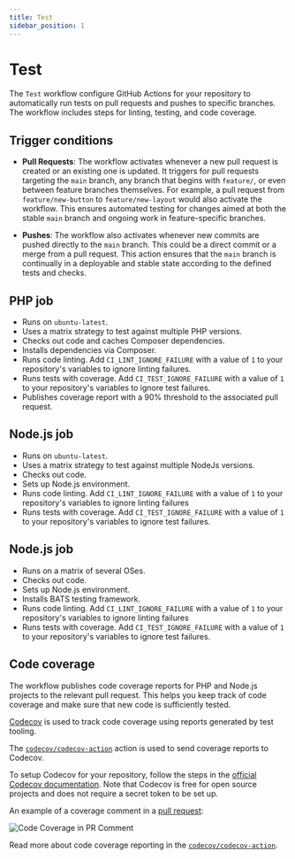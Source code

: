 ```yaml
---
title: Test
sidebar_position: 1
---
```


# Test

The `Test` workflow configure GitHub Actions for your repository to
automatically run tests on pull requests and pushes to specific branches.
The workflow includes steps for linting, testing, and code coverage.

## Trigger conditions

- **Pull Requests**: The workflow activates whenever a new pull request is
  created or an existing one is updated. It triggers for pull requests targeting
  the `main` branch, any branch that begins with `feature/`, or even between
  feature branches themselves. For example, a pull request
  from `feature/new-button` to `feature/new-layout` would also activate the
  workflow. This ensures automated testing for changes aimed at both the
  stable `main` branch and ongoing work in feature-specific branches.

- **Pushes**: The workflow also activates whenever new commits are pushed
  directly to the `main` branch. This could be a direct commit or a merge from a
  pull request. This action ensures that the `main` branch is continually in a
  deployable and stable state according to the defined tests and checks.

[//]: # (#;< PHP)

## PHP job

- Runs on `ubuntu-latest`.
- Uses a matrix strategy to test against multiple PHP versions.
- Checks out code and caches Composer dependencies.
- Installs dependencies via Composer.
- Runs code linting. Add `CI_LINT_IGNORE_FAILURE` with a value of `1` to
  your repository's variables to ignore linting failures.
- Runs tests with coverage. Add `CI_TEST_IGNORE_FAILURE` with a value of `1` to
  your repository's variables to ignore test failures.
- Publishes coverage report with a 90% threshold to the associated pull
  request.

[//]: # (#;> PHP)

[//]: # (#;< NODEJS)

## Node.js job

- Runs on `ubuntu-latest`.
- Uses a matrix strategy to test against multiple NodeJs versions.
- Checks out code.
- Sets up Node.js environment.
- Runs code linting. Add `CI_LINT_IGNORE_FAILURE` with a value of `1` to
  your repository's variables to ignore linting failures
- Runs tests with coverage. Add `CI_TEST_IGNORE_FAILURE` with a value of `1` to
  your repository's variables to ignore test failures.

[//]: # (#;> NODEJS)

[//]: # (#;< SHELL)

## Node.js job

- Runs on a matrix of several OSes.
- Checks out code.
- Sets up Node.js environment.
- Installs BATS testing framework.
- Runs code linting. Add `CI_LINT_IGNORE_FAILURE` with a value of `1` to
  your repository's variables to ignore linting failures
- Runs tests with coverage. Add `CI_TEST_IGNORE_FAILURE` with a value of `1` to
  your repository's variables to ignore test failures.

[//]: # (#;> SHELL)

## Code coverage

The workflow publishes code coverage reports for PHP and Node.js projects to
the relevant pull request. This helps you keep track of code coverage and make
sure that new code is sufficiently tested.

[Codecov](https://about.codecov.io/) is used to track code coverage using
reports generated by test tooling.

The [`codecov/codecov-action`](https://github.com/codecov/codecov-action)
action is used to send coverage reports to Codecov.

To setup Codecov for your repository, follow the steps in the [official Codecov
documentation](https://docs.codecov.com/docs/quick-start#section-add-repository).
Note that Codecov is free for open source projects and does not require a
secret token to be set up.

An example of a coverage comment in a [pull request](https://github.com/AlexSkrypnyk/scaffold/pull/39):

![Code Coverage in PR Comment](/img/coverage.png)

Read more about code coverage reporting in the [`codecov/codecov-action`](https://github.com/codecov/codecov-action).
